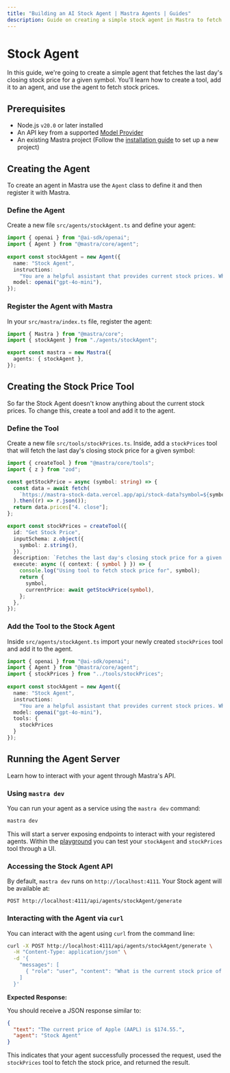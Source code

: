 ```yaml
---
title: "Building an AI Stock Agent | Mastra Agents | Guides"
description: Guide on creating a simple stock agent in Mastra to fetch the last day's closing stock price for a given symbol.
---
```



# Stock Agent

In this guide, we're going to create a simple agent that fetches the last day's closing stock price for a given symbol. You'll learn how to create a tool, add it to an agent, and use the agent to fetch stock prices.

<YouTube id="rIaZ4l7y9wo" />

## Prerequisites

- Node.js `v20.0` or later installed
- An API key from a supported [Model Provider](/docs/getting-started/model-providers)
- An existing Mastra project (Follow the [installation guide](/docs/getting-started/installation) to set up a new project)

## Creating the Agent

To create an agent in Mastra use the `Agent` class to define it and then register it with Mastra.

<Steps>

### Define the Agent

Create a new file `src/agents/stockAgent.ts` and define your agent:

```ts copy filename="src/agents/stockAgent.ts"
import { openai } from "@ai-sdk/openai";
import { Agent } from "@mastra/core/agent";
 
export const stockAgent = new Agent({
  name: "Stock Agent",
  instructions:
    "You are a helpful assistant that provides current stock prices. When asked about a stock, use the stock price tool to fetch the stock price.",
  model: openai("gpt-4o-mini"),
});
```

### Register the Agent with Mastra

In your `src/mastra/index.ts` file, register the agent:

```ts copy filename="src/mastra/index.ts" {2, 5}
import { Mastra } from "@mastra/core";
import { stockAgent } from "./agents/stockAgent";

export const mastra = new Mastra({
  agents: { stockAgent },
});
```

</Steps>

## Creating the Stock Price Tool

So far the Stock Agent doesn't know anything about the current stock prices. To change this, create a tool and add it to the agent.

<Steps>

### Define the Tool

Create a new file `src/tools/stockPrices.ts`. Inside, add a `stockPrices` tool that will fetch the last day's closing stock price for a given symbol:

```ts filename="src/tools/stockPrices.ts"
import { createTool } from "@mastra/core/tools";
import { z } from "zod";

const getStockPrice = async (symbol: string) => {
  const data = await fetch(
    `https://mastra-stock-data.vercel.app/api/stock-data?symbol=${symbol}`,
  ).then((r) => r.json());
  return data.prices["4. close"];
};

export const stockPrices = createTool({
  id: "Get Stock Price",
  inputSchema: z.object({
    symbol: z.string(),
  }),
  description: `Fetches the last day's closing stock price for a given symbol`,
  execute: async ({ context: { symbol } }) => {
    console.log("Using tool to fetch stock price for", symbol);
    return {
      symbol,
      currentPrice: await getStockPrice(symbol),
    };
  },
});
```

### Add the Tool to the Stock Agent

Inside `src/agents/stockAgent.ts` import your newly created `stockPrices` tool and add it to the agent.

```ts copy filename="src/agents/stockAgent.ts" {3, 10-12}
import { openai } from "@ai-sdk/openai";
import { Agent } from "@mastra/core/agent";
import { stockPrices } from "../tools/stockPrices";
 
export const stockAgent = new Agent({
  name: "Stock Agent",
  instructions:
    "You are a helpful assistant that provides current stock prices. When asked about a stock, use the stock price tool to fetch the stock price.",
  model: openai("gpt-4o-mini"),
  tools: {
    stockPrices
  }
});
```

</Steps>

## Running the Agent Server

Learn how to interact with your agent through Mastra's API.

<Steps>

### Using `mastra dev`

You can run your agent as a service using the `mastra dev` command:

```bash copy
mastra dev
```

This will start a server exposing endpoints to interact with your registered agents. Within the [playground](../../docs/server-db/local-dev-playground.mdx) you can test your `stockAgent` and `stockPrices` tool through a UI.

### Accessing the Stock Agent API

By default, `mastra dev` runs on `http://localhost:4111`. Your Stock agent will be available at:

```
POST http://localhost:4111/api/agents/stockAgent/generate
```

### Interacting with the Agent via `curl`

You can interact with the agent using `curl` from the command line:

```bash copy
curl -X POST http://localhost:4111/api/agents/stockAgent/generate \
  -H "Content-Type: application/json" \
  -d '{
    "messages": [
      { "role": "user", "content": "What is the current stock price of Apple (AAPL)?" }
    ]
  }'
```

**Expected Response:**

You should receive a JSON response similar to:

```json
{
  "text": "The current price of Apple (AAPL) is $174.55.",
  "agent": "Stock Agent"
}
```

This indicates that your agent successfully processed the request, used the `stockPrices` tool to fetch the stock price, and returned the result.

</Steps>
